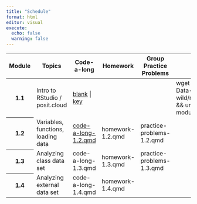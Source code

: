 ```yaml
---
title: "Schedule"
format: html
editor: visual
execute:
  echo: false
  warning: false
---
```




```{=html}
<!-- Add icon library -->
<link rel="stylesheet" href="https://cdnjs.cloudflare.com/ajax/libs/font-awesome/4.7.0/css/font-awesome.min.css">

<table class="table table-striped">
  <thead>
    <tr>
      <th scope="col">Module</th>
      <th scope="col">Topics</th>
      <th scope="col">Code-a-long</th>
      <th scope="col">Homework</th>
      <th scope="col">Group Practice Problems</th>
      <th scope="col">Import into posit.cloud project<br>(run in console)</th>
    </tr>
  </thead>
  <tbody>
    <tr>
      <th scope="row">1.1</th>
      <td>Intro to RStudio / posit.cloud</td>
      <td>
        <a href="modules/module_1/module_1.1/code-a-long-1.1.qmd">blank</a> | 
        <a href="modules/module_1/module_1.1/code-a-long-1.1-key.qmd">key</a>
      </td>
      <td></td>
      <td></td>
      <td>wget https://github.com/Lewis-and-Clark-Data-Science/Data-in-the-wild/raw/refs/heads/main/zips/module_1.1.zip && unzip module_1.1.zip && rm module_1.1.zip</td>
    </tr>
    <tr>
      <th scope="row">1.2</th>
      <td>Variables, functions, loading data</td>
      <td><a href="modules/module_1/module_1.2/code-a-long-1.2.qmd">code-a-long-1.2.qmd</a></td>
      <td>homework-1.2.qmd</td>
      <td>practice-problems-1.2.qmd</td>
      <td></td>
    </tr>
    <tr>
      <th scope="row">1.3</th>
      <td>Analyzing class data set</td>
      <td>code-a-long-1.3.qmd</td>
      <td>homework-1.3.qmd</td>
      <td>practice-problems-1.3.qmd</td>
      <td></td>
    </tr>
    <tr>
      <th scope="row">1.4</th>
      <td>Analyzing external data set</td>
      <td>code-a-long-1.4.qmd</td>
      <td>homework-1.4.qmd</td>
      <td></td>
      <td></td>
    </tr>
  </tbody>
</table>
```
